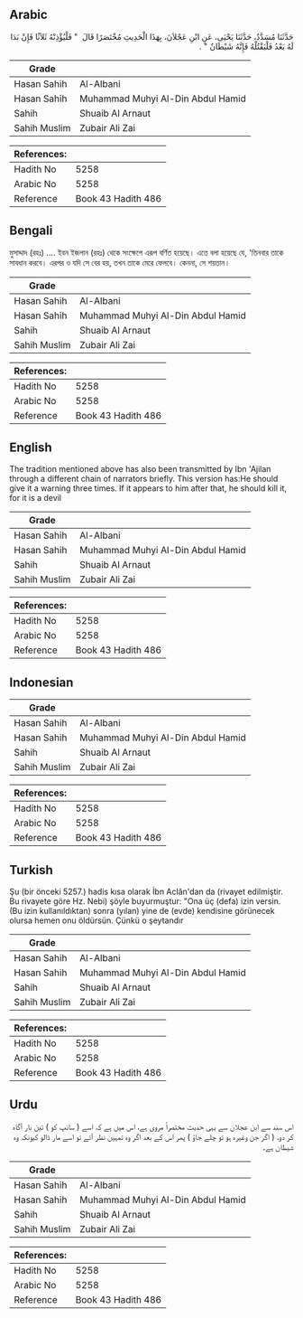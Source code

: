 ## Arabic


<div dir="rtl" lang="ar" style={{fontSize:'larger',backgroundColor:'#f8f9fa',padding:20}}>
حَدَّثَنَا مُسَدَّدٌ، حَدَّثَنَا يَحْيَى، عَنِ ابْنِ عَجْلاَنَ، بِهَذَا الْحَدِيثِ مُخْتَصَرًا قَالَ ‏ "‏ فَلْيُؤْذِنْهُ ثَلاَثًا فَإِنْ بَدَا لَهُ بَعْدُ فَلْيَقْتُلْهُ فَإِنَّهُ شَيْطَانٌ ‏"‏ ‏.‏
</div>
<div style={{backgroundColor:'#f8f9fa',padding:20, marginBottom: 10}}><table> <thead> <tr> <th>Grade</th> <th></th> </tr> </thead> <tbody> <tr><td>Hasan Sahih</td><td>Al-Albani</td></tr><tr><td>Hasan Sahih</td><td>Muhammad Muhyi Al-Din Abdul Hamid</td></tr><tr><td>Sahih</td><td>Shuaib Al Arnaut</td></tr><tr><td>Sahih Muslim</td><td>Zubair Ali Zai</td></tr></tbody></table><table> <thead> <tr> <th>References:</th> <th></th> </tr> </thead> <tbody><tr><td>Hadith No</td><td>5258</td></tr><tr><td>Arabic No</td><td>5258</td></tr><tr><td>Reference</td><td>Book 43 Hadith 486</td></tr></tbody></table></div>

## Bengali


<div dir="ltr" lang="bn" style={{fontSize:'larger',backgroundColor:'#f8f9fa',padding:20}}>
মুসাদ্দাদ (রহঃ) .... ইবন ইজলান (রহঃ) থেকে সংক্ষেপে এরূপ বর্ণিত হয়েছে। এতে বলা হয়েছে যে, 'তিনবার তাকে সাবধান করবে। এরপর ও যদি সে বের হয়, তখন তাকে মেরে ফেলবে। কেননা, সে শয়তান।
</div>
<div style={{backgroundColor:'#f8f9fa',padding:20, marginBottom: 10}}><table> <thead> <tr> <th>Grade</th> <th></th> </tr> </thead> <tbody> <tr><td>Hasan Sahih</td><td>Al-Albani</td></tr><tr><td>Hasan Sahih</td><td>Muhammad Muhyi Al-Din Abdul Hamid</td></tr><tr><td>Sahih</td><td>Shuaib Al Arnaut</td></tr><tr><td>Sahih Muslim</td><td>Zubair Ali Zai</td></tr></tbody></table><table> <thead> <tr> <th>References:</th> <th></th> </tr> </thead> <tbody><tr><td>Hadith No</td><td>5258</td></tr><tr><td>Arabic No</td><td>5258</td></tr><tr><td>Reference</td><td>Book 43 Hadith 486</td></tr></tbody></table></div>

## English


<div dir="ltr" lang="en" style={{fontSize:'larger',backgroundColor:'#f8f9fa',padding:20}}>
The tradition mentioned above has also been transmitted by Ibn 'Ajilan through a different chain of narrators briefly. This version has:He should give it a warning three times. If it appears to him after that, he should kill it, for it is a devil
</div>
<div style={{backgroundColor:'#f8f9fa',padding:20, marginBottom: 10}}><table> <thead> <tr> <th>Grade</th> <th></th> </tr> </thead> <tbody> <tr><td>Hasan Sahih</td><td>Al-Albani</td></tr><tr><td>Hasan Sahih</td><td>Muhammad Muhyi Al-Din Abdul Hamid</td></tr><tr><td>Sahih</td><td>Shuaib Al Arnaut</td></tr><tr><td>Sahih Muslim</td><td>Zubair Ali Zai</td></tr></tbody></table><table> <thead> <tr> <th>References:</th> <th></th> </tr> </thead> <tbody><tr><td>Hadith No</td><td>5258</td></tr><tr><td>Arabic No</td><td>5258</td></tr><tr><td>Reference</td><td>Book 43 Hadith 486</td></tr></tbody></table></div>

## Indonesian


<div dir="ltr" lang="id" style={{fontSize:'larger',backgroundColor:'#f8f9fa',padding:20}}>

</div>
<div style={{backgroundColor:'#f8f9fa',padding:20, marginBottom: 10}}><table> <thead> <tr> <th>Grade</th> <th></th> </tr> </thead> <tbody> <tr><td>Hasan Sahih</td><td>Al-Albani</td></tr><tr><td>Hasan Sahih</td><td>Muhammad Muhyi Al-Din Abdul Hamid</td></tr><tr><td>Sahih</td><td>Shuaib Al Arnaut</td></tr><tr><td>Sahih Muslim</td><td>Zubair Ali Zai</td></tr></tbody></table><table> <thead> <tr> <th>References:</th> <th></th> </tr> </thead> <tbody><tr><td>Hadith No</td><td>5258</td></tr><tr><td>Arabic No</td><td>5258</td></tr><tr><td>Reference</td><td>Book 43 Hadith 486</td></tr></tbody></table></div>

## Turkish


<div dir="ltr" lang="tr" style={{fontSize:'larger',backgroundColor:'#f8f9fa',padding:20}}>
Şu (bir önceki 5257.) hadis kısa olarak İbn Aclân'dan da (rivayet edilmiştir. Bu rivayete göre Hz. Nebi) şöyle buyurmuştur: "Ona üç (defa) izin versin. (Bu izin kullanıldıktan) sonra (yılan) yine de (evde) kendisine görünecek olursa hemen onu öldürsün. Çünkü o şeytandır
</div>
<div style={{backgroundColor:'#f8f9fa',padding:20, marginBottom: 10}}><table> <thead> <tr> <th>Grade</th> <th></th> </tr> </thead> <tbody> <tr><td>Hasan Sahih</td><td>Al-Albani</td></tr><tr><td>Hasan Sahih</td><td>Muhammad Muhyi Al-Din Abdul Hamid</td></tr><tr><td>Sahih</td><td>Shuaib Al Arnaut</td></tr><tr><td>Sahih Muslim</td><td>Zubair Ali Zai</td></tr></tbody></table><table> <thead> <tr> <th>References:</th> <th></th> </tr> </thead> <tbody><tr><td>Hadith No</td><td>5258</td></tr><tr><td>Arabic No</td><td>5258</td></tr><tr><td>Reference</td><td>Book 43 Hadith 486</td></tr></tbody></table></div>

## Urdu


<div dir="rtl" lang="ur" style={{fontSize:'larger',backgroundColor:'#f8f9fa',padding:20}}>
اس سند سے ابن عجلان سے یہی حدیث مختصراً مروی ہے، اس میں ہے کہ اسے ( سانپ کو ) تین بار آگاہ کر دو، ( اگر جن وغیرہ ہو تو چلے جاؤ ) پھر اس کے بعد اگر وہ تمہیں نظر آئے تو اسے مار ڈالو کیونکہ وہ شیطان ہے۔
</div>
<div style={{backgroundColor:'#f8f9fa',padding:20, marginBottom: 10}}><table> <thead> <tr> <th>Grade</th> <th></th> </tr> </thead> <tbody> <tr><td>Hasan Sahih</td><td>Al-Albani</td></tr><tr><td>Hasan Sahih</td><td>Muhammad Muhyi Al-Din Abdul Hamid</td></tr><tr><td>Sahih</td><td>Shuaib Al Arnaut</td></tr><tr><td>Sahih Muslim</td><td>Zubair Ali Zai</td></tr></tbody></table><table> <thead> <tr> <th>References:</th> <th></th> </tr> </thead> <tbody><tr><td>Hadith No</td><td>5258</td></tr><tr><td>Arabic No</td><td>5258</td></tr><tr><td>Reference</td><td>Book 43 Hadith 486</td></tr></tbody></table></div>